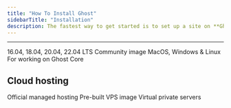 ```yaml
---
title: "How To Install Ghost"
sidebarTitle: "Installation"
description: The fastest way to get started is to set up a site on **Ghost(Pro)**. If you're running a self-hosted instance, we strongly recommend an Ubuntu server with at least 1GB of memory to run Ghost.
---
```


***

<CardGroup cols={2}>
  <Card
    title="Ubuntu"
    href="/install/ubuntu/"
  >
    16.04, 18.04, 20.04, 22.04 LTS
  </Card>
  <Card
    title="Docker"
    href="/install/docker/"
  >
    Community image
  </Card>
  <Card
    title="Local install"
    href="/install/local/"
  >
    MacOS, Windows & Linux
  </Card>
  <Card
    title="Install from source"
    href="/install/source/"
  >
    For working on Ghost Core
  </Card>
</CardGroup>

## Cloud hosting

<CardGroup cols={3}>
  <Card
    title="Ghost(Pro)"
    href="https://ghost.org/pricing/"
  >
    Official managed hosting
  </Card>
  <Card
    title="Digital Ocean"
    href="/install/digitalocean/"
  >
    Pre-built VPS image
  </Card>
  <Card
    title="Linode"
    href="/install/linode/"
  >
    Virtual private servers
  </Card>
</CardGroup>